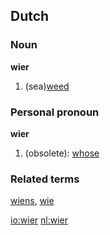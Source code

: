 ==Dutch==
===Noun===

'''wier''' {{n}}

# (sea)[[weed]]

===Personal pronoun===

'''wier'''

# (obsolete): [[whose]]

===Related terms===
[[wiens]], [[wie]]

[[io:wier]]
[[nl:wier]]